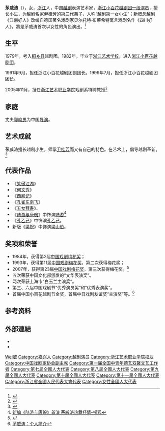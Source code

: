 '''茅威涛'''（{{bd|1962年|8月8日|catIdx=M茅威涛}}），女，[[浙江|浙江]]人，中国[[越剧|越剧]]表演艺术家，[[浙江小百花越剧团|浙江小百花越剧团]][[一级演员|一级演员]]，擅长[[小生|小生]]，为越剧名家[[尹桂芳|尹桂芳]]的第三代弟子，人称“越剧第一女小生”；新概念越剧《江南好人》改编自德国著名戏剧家贝尔托特·布莱希特寓言戏剧名作《四川好人》，將是茅威涛首次以女性的角色演出。<ref>{{Cite web |url=http://js.ifeng.com/zt/mwtzf/ |title=中国戏剧家协会副主席-茅威涛 |access-date=2019-05-11 |archive-date=2016-12-28 |archive-url=https://web.archive.org/web/20161228121203/http://js.ifeng.com/zt/mwtzf/ |dead-url=no }}</ref>

== 生平 ==
1979年，考入[[桐乡县|桐乡县]]越剧团。1982年，毕业于[[浙江艺术学校|浙江艺术学校]]，进入[[浙江小百花越剧团|浙江小百花越剧团]]。

1991年9月，担任浙江小百花越剧团副团长。1999年7月，担任浙江小百花越剧团团长。

2005年11月，担任[[浙江艺术职业学院|浙江艺术职业学院]]戏剧系特聘教授<ref>{{Cite web |url=http://ent.sina.com.cn/h/2005-11-07/1125888175.html |title=茅威涛受聘客座教授|work=新浪网 |access-date=2008-12-30 |archive-date=2016-03-04 |archive-url=https://web.archive.org/web/20160304220804/http://ent.sina.com.cn/h/2005-11-07/1125888175.html |dead-url=no }}</ref>

== 家庭 ==
丈夫[[郭晓男|郭晓男]]为中国[[导演|导演]]。

== 艺术成就 ==
茅威涛擅长越剧小生，师承[[尹桂芳|尹桂芳]]而又有自己的特色。在艺术上，倡导越剧革新。<ref>{{Cite web |url=http://www.gmw.cn/01gmrb/2006-12/28/content_528417.htm |title=茅威涛是新越剧的一面旗帜 |access-date=2008-12-30 |archive-date=2007-01-24 |archive-url=https://web.archive.org/web/20070124174839/http://www.gmw.cn/01gmrb/2006-12/28/content_528417.htm |dead-url=no }}</ref>

== 代表作品 ==
* 《[[笑傲江湖_(2001年电视剧)|笑傲江湖]]》
* 《[[何文秀|何文秀]]》
* 《[[西厢记|西厢记]]》
* 《[[孔雀东南飞|孔雀东南飞]]》
* 《[[五女拜寿|五女拜寿]]》、
* 《[[陆游与唐琬|陆游与唐琬]]》中饰演[[陆游|陆游]]<ref>[http://yule.sohu.com/20080820/n259041628.shtml 新编《陆游与唐琬》首演 茅威涛热舞抒情-搜狐]</ref>
* 《[[孔乙己|孔乙己]]》中饰演[[孔乙己|孔乙己]]。
* 新版《[[梁祝|梁祝]]》中饰演[[梁山伯|梁山伯]]。

== 奖项和荣誉 ==
* 1984年，获得第2届[[中国戏剧梅花奖|中国戏剧梅花奖]]；
* 1993年，获得第11届[[中国戏剧梅花奖|中国戏剧梅花奖]]，第二次获得梅花奖；
* 2007年，获得第23届[[中国戏剧梅花奖|中国戏剧梅花奖]]，第三次获得梅花奖。<ref>{{Cite web |url=http://culture.people.com.cn/GB/40462/40465/6610858.html |title=茅威涛梅开三度喜捧梅花大奖 |access-date=2008-12-30 |archive-date=2016-03-04 |archive-url=https://web.archive.org/web/20160304084618/http://culture.people.com.cn/GB/40462/40465/6610858.html |dead-url=no }}</ref>
* 五次荣获中国文化部颁发的“文华表演奖”。
* 两次荣获上海市“白玉兰主演奖”。
* 第三、六届中国戏剧节“优秀演员奖”和“优秀表演奖”。
* 首届中国小百花越剧节金奖，首届中日戏剧友谊奖“主演奖”等。<ref>[http://www.zjxbhyjt.com/cn/playactor/001/d44/intro.html 茅威涛：个人简介]{{Dead link|date=2020年1月 |bot=InternetArchiveBot |fix-attempted=yes }}</ref>

== 参考资料 ==
{{reflist}}

== 外部連結 ==
* {{Sinaweibo|1768121632}}
* {{douban people}}

{{中国戏剧梅花奖}}
{{第一届全国中青年德艺双馨文艺工作者}}
{{Navboxes
| title  = 茅威涛在[[中国戏剧家协会|中国戏剧家协会]]的职务
| list1  =
{{中国戏剧家协会第四届理事会}}
{{中国戏剧家协会第五届理事会}}
{{中国戏剧家协会第六届理事会}}
{{中国戏剧家协会第七届理事会}}
{{中国戏剧家协会第八届理事会}}
{{中国戏剧家协会第九届理事会}}
}}
{{Navboxes
| title  = 茅威涛在[[中国文学艺术界联合会|中国文学艺术界联合会]]的职务
| list1  =
{{中国文学艺术界联合会第八届全国委员会}}
{{中国文学艺术界联合会第九届全国委员会}}
{{中国文学艺术界联合会第十届全国委员会}}
}}

{{Authority control}}
{{DEFAULTSORT:Mao茅}}
[[Category:茅姓|Wei威]]
[[Category:嘉兴人|Category:嘉兴人]]
[[Category:越剧演员|Category:越剧演员]]
[[Category:浙江艺术职业学院校友|Category:浙江艺术职业学院校友]]
[[Category:中国戏剧家协会副主席|Category:中国戏剧家协会副主席]]
[[Category:第一届全国中青年德艺双馨文艺工作者|Category:第一届全国中青年德艺双馨文艺工作者]]
[[Category:第七屆全國人大代表|Category:第七屆全國人大代表]]
[[Category:第八屆全國人大代表|Category:第八屆全國人大代表]]
[[Category:第九屆全國人大代表|Category:第九屆全國人大代表]]
[[Category:第十屆全國人大代表|Category:第十屆全國人大代表]]
[[Category:第十一屆全國人大代表|Category:第十一屆全國人大代表]]
[[Category:浙江省全國人民代表大會代表|Category:浙江省全國人民代表大會代表]]
[[Category:女性全國人大代表|Category:女性全國人大代表]]